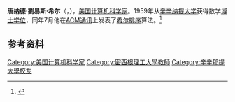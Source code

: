 {{Infobox scientist
| name = 唐纳德·希尔
| birth_date = {{birth date |1924|3|1}}
| birth_place = [[密西根州|密西根州]]，{{link-en|克羅斯韋爾|Croswell, Michigan}}
| death_date = {{death date and age|2015|11|2|1924|3|1}}
|death_place= [[北卡罗来纳州|北卡罗来纳州]]，[[阿什维尔|阿什维尔]]
| nationality = 美国
| field = 数学<br/>[[计算机科学|计算机科学]]
| alma_mater = [[密歇根理工大学|密歇根理工大学]]<br />[[辛辛纳提大学|辛辛纳提大学]]
| known_for = [[希尔排序|希尔排序]] }}
'''唐纳德·劉易斯·希尔'''（{{lang-en|Donald Lewis Shell}}，{{bd|1924年|3月1日|2015年|11月2日}}），[[美国|美国]][[计算机科学|计算机科学家]]。1959年从[[辛辛纳提大学|辛辛纳提大学]]获得数学[[Ph.D.|博士学位]]，同年7月他在[[ACM通讯|ACM通讯]]上发表了[[希尔排序|希尔排序]]算法。<ref name="shell59">{{cite journal |last=Shell |first=D.L. |title=A high-speed sorting procedure |journal=[[Communications_of_the_ACM|Communications of the ACM]] |volume=2 |issue=7 |year=1959 |pages=30–32 |doi=10.1145/368370.368387}}</ref>

==参考资料==
<references/>

{{DEFAULTSORT: Shell, Donald}}
[[Category:美国计算机科学家|Category:美国计算机科学家]]
[[Category:密西根理工大學教師|Category:密西根理工大學教師]]
[[Category:辛辛那提大學校友|Category:辛辛那提大學校友]]